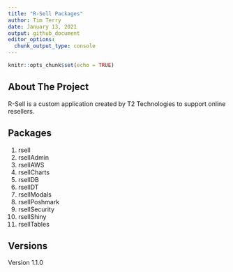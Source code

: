 ```yaml
---
title: "R-Sell Packages"
author: Tim Terry
date: January 13, 2021
output: github_document
editor_options: 
  chunk_output_type: console
---
```


```r
knitr::opts_chunk$set(echo = TRUE)
```

## About The Project

R-Sell is a custom application created by T2 Technologies to support online resellers.

## Packages

1. rsell
2. rsellAdmin
3. rsellAWS
4. rsellCharts
5. rsellDB
6. rsellDT
7. rsellModals
8. rsellPoshmark
9. rsellSecurity
10. rsellShiny
11. rsellTables

## Versions

Version 1.1.0